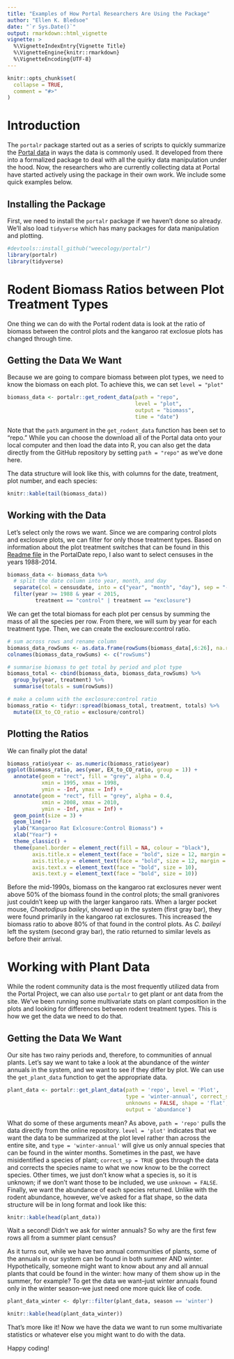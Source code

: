 ```yaml
---
title: "Examples of How Portal Researchers Are Using the Package"
author: "Ellen K. Bledsoe"
date: "`r Sys.Date()`"
output: rmarkdown::html_vignette
vignette: >
  %\VignetteIndexEntry{Vignette Title}
  %\VignetteEngine{knitr::rmarkdown}
  %\VignetteEncoding{UTF-8}
---
```


```r
knitr::opts_chunk$set(
  collapse = TRUE,
  comment = "#>"
)
```

# Introduction

The `portalr` package started out as a series of scripts to quickly summarize the [Portal data](https://github.com/weecology/PortalData) in ways the data is commonly used. It developed from there into a formalized package to deal with all the quirky data manipulation under the hood. Now, the researchers who are currently collecting data at Portal have started actively using the package in their own work. We include some quick examples below.

## Installing the Package

First, we need to install the `portalr` package if we haven't done so already. We'll also load `tidyverse` which has many packages for data manipulation and plotting.  
```r
#devtools::install_github("weecology/portalr")
library(portalr)
library(tidyverse)
```    
   
# Rodent Biomass Ratios between Plot Treatment Types

One thing we can do with the Portal rodent data is look at the ratio of biomass between the control plots and the kangaroo rat exclosue plots has changed through time. 

## Getting the Data We Want

Because we are going to compare biomass between plot types, we need to know the biomass on each plot. To achieve this, we can set `level = "plot"` 

```r
biomass_data <- portalr::get_rodent_data(path = "repo", 
                                         level = "plot", 
                                         output = "biomass",
                                         time = "date")
```

Note that the `path` argument in the `get_rodent_data` function has been set to "repo." While you can choose the download all of the Portal data onto your local computer and then load the data into R, you can also get the data directly from the GitHub repository by setting `path = "repo"` as we've done here.


The data structure will look like this, with columns for the date, treatment, plot number, and each species:
```r
knitr::kable(tail(biomass_data))
```

## Working with the Data

Let's select only the rows we want. Since we are comparing control plots and exclosure plots, we can filter for only those treatment types. Based on information about the plot treatment switches that can be found in this [Readme file](https://github.com/weecology/PortalData/tree/master/SiteandMethods) in the PortalDate repo, I also want to select censuses in the years 1988-2014.

```r
biomass_data <- biomass_data %>% 
  # split the date column into year, month, and day
  separate(col = censusdate, into = c("year", "month", "day"), sep = "-") %>% 
  filter(year >= 1988 & year < 2015,
         treatment == "control" | treatment == "exclosure") 
```

We can get the total biomass for each plot per census by summing the mass of all the species per row. From there, we will sum by year for each treatment type. Then, we can create the exclosure:control ratio.

```r
# sum across rows and rename column
biomass_data_rowSums <- as.data.frame(rowSums(biomass_data[,6:26], na.rm = TRUE))
colnames(biomass_data_rowSums) <- c("rowSums")

# summarise biomass to get total by period and plot type
biomass_total <- cbind(biomass_data, biomass_data_rowSums) %>%
  group_by(year, treatment) %>%
  summarise(totals = sum(rowSums))

# make a column with the exclosure:control ratio
biomass_ratio <- tidyr::spread(biomass_total, treatment, totals) %>% 
  mutate(EX_to_CO_ratio = exclosure/control)
```

## Plotting the Ratios

We can finally plot the data!

```r
biomass_ratio$year <- as.numeric(biomass_ratio$year)
ggplot(biomass_ratio, aes(year, EX_to_CO_ratio, group = 1)) +
  annotate(geom = "rect", fill = "grey", alpha = 0.4,
           xmin = 1995, xmax = 1998,
           ymin = -Inf, ymax = Inf) +
  annotate(geom = "rect", fill = "grey", alpha = 0.4,
           xmin = 2008, xmax = 2010,
           ymin = -Inf, ymax = Inf) +
  geom_point(size = 3) +
  geom_line()+
  ylab("Kangaroo Rat Exlcosure:Control Biomass") +
  xlab("Year") + 
  theme_classic() +
  theme(panel.border = element_rect(fill = NA, colour = "black"),
        axis.title.x = element_text(face = "bold", size = 12, margin = margin(t = 20)),
        axis.title.y = element_text(face = "bold", size = 12, margin = margin(r = 20)),
        axis.text.x = element_text(face = "bold", size = 10),
        axis.text.y = element_text(face = "bold", size = 10))
```

Before the mid-1990s, biomass on the kangaroo rat exclosures never went above 50% of the biomass found in the control plots; the small granivores just couldn't keep up with the larger kangaroo rats. When a larger pocket mouse, _Chaetodipus baileyi_, showed up in the system (first gray bar), they were found primarily in the kangaroo rat exclosures. This increased the biomass ratio to above 80% of that found in the control plots. As _C. baileyi_ left the system (second gray bar), the ratio returned to similar levels as before their arrival.   

  
# Working with Plant Data

While the rodent community data is the most frequently utilized data from the Portal Project, we can also use `portalr` to get plant or ant data from the site. We've been running some multivariate stats on plant composition in the plots and looking for differences between rodent treatment types. This is how we get the data we need to do that. 

## Getting the Data We Want

Our site has two rainy periods and, therefore, to communities of annual plants. Let's say we want to take a look at the abundance of the _winter_ annuals in the system, and we want to see if they differ by plot. We can use the `get_plant_data` function to get the appropriate data.

```r
plant_data <- portalr::get_plant_data(path = 'repo', level = 'Plot',
                                      type = 'winter-annual', correct_sp = TRUE,
                                      unknowns = FALSE, shape = 'flat', 
                                      output = 'abundance')
```

What do some of these arguments mean? As above, `path = 'repo'` pulls the data directly from the online repository. `level = 'plot'` indicates that we want the data to be summarized at the plot level rather than across the entire site, and `type = 'winter-annual'` will give us only annual species that can be found in the winter months. Sometimes in the past, we have misidentified a species of plant; `correct_sp = TRUE` goes through the data and corrects the species name to what we now know to be the correct species. Other times, we just don't know what a species is, so it is unknown; if we don't want those to be included, we use `unknown = FALSE`. Finally, we want the abundance of each species returned. Unlike with the rodent abundance, however, we've asked for a flat shape, so the data structure will be in long format and look like this:

```r
knitr::kable(head(plant_data))
```

Wait a second! Didn't we ask for winter annuals? So why are the first few rows all from a summer plant census?

As it turns out, while we have two annual communities of plants, some of the annuals in our system can be found in both summer AND winter. Hypothetically, someone might want to know about any and all annual plants that could be found in the winter: how many of them show up in the summer, for example? 
To get the data we want--just winter annuals found only in the winter season--we just need one more quick like of code.
```r
plant_data_winter <- dplyr::filter(plant_data, season == 'winter')
```
```r
knitr::kable(head(plant_data_winter))
```

That's more like it! Now we have the data we want to run some multivariate statistics or whatever else you might want to do with the data.

Happy coding!
